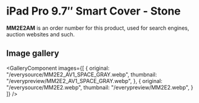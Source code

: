 
# iPad Pro 9.7″ Smart Cover - Stone

<Callout type='info' emoji='👉🏻'>**MM2E2AM** is an order number for this product, used for search engines, auction websites and such.</Callout>

## Image gallery

<GalleryComponent
    images={[
      {
        original: "/everysource/MM2E2_AV1_SPACE_GRAY.webp",
        thumbnail: "/everypreview/MM2E2_AV1_SPACE_GRAY.webp",
      },
      {
        original: "/everysource/MM2E2.webp",
        thumbnail: "/everypreview/MM2E2.webp",
      }
    ]}
  />
